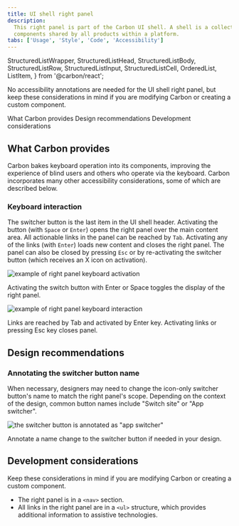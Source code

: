 ```yaml
---
title: UI shell right panel
description:
  This right panel is part of the Carbon UI shell. A shell is a collection of
  components shared by all products within a platform.
tabs: ['Usage', 'Style', 'Code', 'Accessibility']
---
```


  StructuredListWrapper,
  StructuredListHead,
  StructuredListBody,
  StructuredListRow,
  StructuredListInput,
  StructuredListCell,
  OrderedList,
  ListItem,
} from '@carbon/react';

<PageDescription>

No accessibility annotations are needed for the UI shell right panel, but keep
these considerations in mind if you are modifying Carbon or creating a custom
component.

</PageDescription>

<AnchorLinks>

<AnchorLink>What Carbon provides</AnchorLink>
<AnchorLink>Design recommendations</AnchorLink>
<AnchorLink>Development considerations</AnchorLink>

</AnchorLinks>

## What Carbon provides

Carbon bakes keyboard operation into its components, improving the experience of
blind users and others who operate via the keyboard. Carbon incorporates many
other accessibility considerations, some of which are described below.

### Keyboard interaction

The switcher button is the last item in the UI shell header. Activating the
button (with `Space` or `Enter`) opens the right panel over the main content
area. All actionable links in the panel can be reached by `Tab`. Activating any
of the links (with `Enter`) loads new content and closes the right panel. The
panel can also be closed by pressing `Esc` or by re-activating the switcher
button (which receives an X icon on activation).

<Row>
<Column colLg={8}>

![example of right panel keyboard activation](images/right-panel-a11y-1.png)

<Caption>
  Activating the switch button with Enter or Space toggles the display of the
  right panel.
</Caption>

</Column>
</Row>

<Row>
<Column colLg={8}>

![example of right panel keyboard interaction](images/right-panel-a11y-2.png)

<Caption>
  Links are reached by Tab and activated by Enter key. Activating links or
  pressing Esc key closes panel.
</Caption>

</Column>
</Row>

## Design recommendations

### Annotating the switcher button name

When necessary, designers may need to change the icon-only switcher button's
name to match the right panel's scope. Depending on the context of the design,
common button names include "Switch site" or "App switcher".

<Row>
<Column colLg={8}>

![the switcher button is annotated as "app switcher"](images/right-panel-a11y-3.png)

<Caption>
  Annotate a name change to the switcher button if needed in your design.
</Caption>

</Column>
</Row>

## Development considerations

Keep these considerations in mind if you are modifying Carbon or creating a
custom component.

- The right panel is in a `<nav>` section.
- All links in the right panel are in a `<ul>` structure, which provides
  additional information to assistive technologies.
